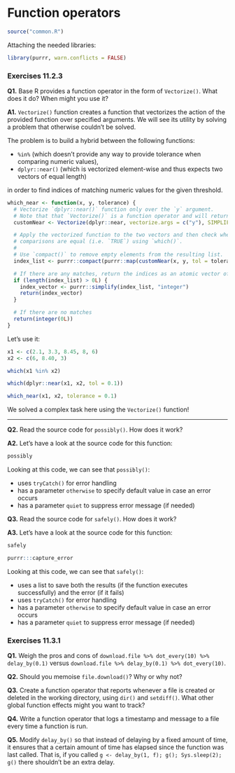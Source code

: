 # Function operators

```r
source("common.R")
```

Attaching the needed libraries:

```r
library(purrr, warn.conflicts = FALSE)
```

### Exercises 11.2.3

**Q1.** Base R provides a function operator in the form of `Vectorize()`. What does it do? When might you use it?

**A1.** `Vectorize()` function creates a function that vectorizes the action of the provided function over specified arguments. We will see its utility by solving a problem that otherwise couldn't be solved.

The problem is to build a hybrid between the following functions:

- `%in%` (which doesn't provide any way to provide tolerance when comparing numeric values),
- `dplyr::near()` (which is vectorized element-wise and thus expects two vectors of equal length)

in order to find indices of matching numeric values for the given threshold.

```r
which_near <- function(x, y, tolerance) {
  # Vectorize `dplyr::near()` function only over the `y` argument.
  # Note that that `Vectorize()` is a function operator and will return a function.
  customNear <- Vectorize(dplyr::near, vectorize.args = c("y"), SIMPLIFY = FALSE)

  # Apply the vectorized function to the two vectors and then check where the
  # comparisons are equal (i.e. `TRUE`) using `which()`.
  #
  # Use `compact()` to remove empty elements from the resulting list.
  index_list <- purrr::compact(purrr::map(customNear(x, y, tol = tolerance), which))

  # If there are any matches, return the indices as an atomic vector of integers.
  if (length(index_list) > 0L) {
    index_vector <- purrr::simplify(index_list, "integer")
    return(index_vector)
  }

  # If there are no matches
  return(integer(0L))
}
```
 
Let's use it:

```r
x1 <- c(2.1, 3.3, 8.45, 8, 6)
x2 <- c(6, 8.40, 3)

which(x1 %in% x2)

which(dplyr::near(x1, x2, tol = 0.1))

which_near(x1, x2, tolerance = 0.1)
```

We solved a complex task here using the `Vectorize()` function!

---

**Q2.** Read the source code for `possibly()`. How does it work?

**A2.** Let's have a look at the source code for this function:

```r
possibly
```

Looking at this code, we can see that `possibly()`:

- uses `tryCatch()` for error handling
- has a parameter `otherwise` to specify default value in case an error occurs
- has a parameter `quiet` to suppress error message (if needed)

**Q3.** Read the source code for `safely()`. How does it work?

**A3.** Let's have a look at the source code for this function:

```r
safely

purrr:::capture_error
```

Looking at this code, we can see that `safely()`:

- uses a list to save both the results (if the function executes successfully) and the error (if it fails)
- uses `tryCatch()` for error handling
- has a parameter `otherwise` to specify default value in case an error occurs
- has a parameter `quiet` to suppress error message (if needed)

### Exercises 11.3.1

**Q1.** Weigh the pros and cons of `download.file %>% dot_every(10) %>% delay_by(0.1)` versus `download.file %>% delay_by(0.1) %>% dot_every(10)`.

**Q2.** Should you memoise `file.download()`? Why or why not?

**Q3.** Create a function operator that reports whenever a file is created or deleted in the working directory, using `dir()` and `setdiff()`. What other global function effects might you want to track?

**Q4.** Write a function operator that logs a timestamp and message to a file every time a function is run.

**Q5.** Modify `delay_by()` so that instead of delaying by a fixed amount of time, it ensures that a certain amount of time has elapsed since the function was last called. That is, if you called `g <- delay_by(1, f); g(); Sys.sleep(2); g()` there shouldn't be an extra delay.
